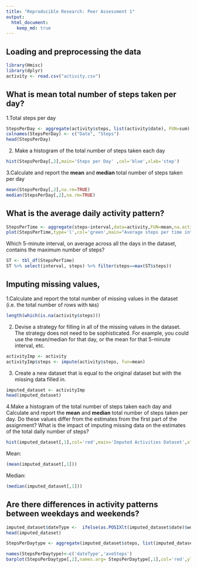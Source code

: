 ```yaml
---
title: "Reproducible Research: Peer Assessment 1"
output: 
  html_document:
    keep_md: true
---
```


## Loading and preprocessing the data
```r
library(Hmisc)
library(dplyr)
activity <- read.csv("activity.csv")
```

## What is mean total number of steps taken per day?
1.Total steps per day
```r
StepsPerDay <- aggregate(activity$steps, list(activity$date), FUN=sum)
colnames(StepsPerDay) <- c("Date", "Steps")
head(StepsPerDay)
```
2. Make a histogram of the total number of steps taken each day

```r
hist(StepsPerDay[,2],main='Steps per Day' ,col='blue',xlab='step')
```

3.Calculate and report the **mean** and **median** total number of steps taken per day

```r
mean(StepsPerDay[,2],na.rm=TRUE)
median(StepsPerDay[,2],na.rm=TRUE)
```

## What is the average daily activity pattern?

```r
StepsPerTime <- aggregate(steps~interval,data=activity,FUN=mean,na.action=na.omit)
plot(StepsPerTime,type='l',col='green',main="Average steps per time interval",xlab="Time" ,ylab="Steps")
```

Which 5-minute interval, on average across all the days in the dataset, contains the maximum number of steps?
```r
ST <- tbl_df(StepsPerTime)
ST %>% select(interval, steps) %>% filter(steps==max(ST$steps))
```

## Imputing missing values,
1.Calculate and report the total number of missing values in the dataset (i.e. the total number of rows with `NA`s)
```r
length(which(is.na(activity$steps)))
```

2. Devise a strategy for filling in all of the missing values in the dataset. The strategy does not need to be sophisticated. For example, you could use the mean/median for that day, or the mean for that 5-minute interval, etc.

```r
activityImp <- activity
activityImp$steps <- impute(activity$steps, fun=mean)
```
3. Create a new dataset that is equal to the original dataset but with the missing data filled in.
```r
imputed_dataset <- activityImp
head(imputed_dataset)
```

4.Make a histogram of the total number of steps taken each day and Calculate and report the **mean** and **median** total number of steps taken per day. Do these values differ from the estimates from the first part of the assignment? What is the impact of imputing missing data on the estimates of the total daily number of steps?
```r
hist(imputed_dataset[,1],col='red',main='Imputed Activities Dataset',xlab='steps')
```

Mean:
```r
(mean(imputed_dataset[,1]))
```
Median:

```r
(median(imputed_dataset[,1]))
```

## Are there differences in activity patterns between weekdays and weekends?

```r
imputed_dataset$dateType <-  ifelse(as.POSIXlt(imputed_dataset$date)$wday %in% c(0,6), 'weekend', 'weekday')
head(imputed_dataset)
```


```r
StepsPerDaytype <- aggregate(imputed_dataset$steps, list(imputed_dataset$dateType), FUN=mean)

names(StepsPerDaytype)<-c('dateType','aveSteps')
barplot(StepsPerDaytype[,2],names.arg= StepsPerDaytype[,1],col='red',ylab='steps',xlab='Date Type')
```


